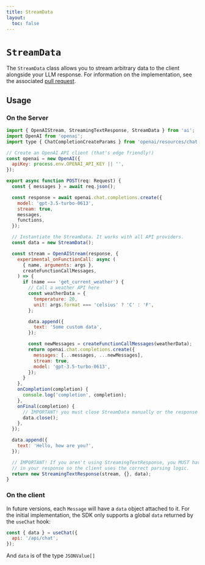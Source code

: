 ```yaml
---
title: StreamData
layout:
  toc: false
---
```



# `StreamData`

The `StreamData` class allows you to stream arbitrary data to the client alongside your LLM response.
For information on the implementation, see the associated [pull request](https://github.com/vercel/ai/pull/425).

## Usage

### On the Server

```jsx filename="app/api/chat/route.ts" {1,20-21,35-37,50-53,56-58,60-62}
import { OpenAIStream, StreamingTextResponse, StreamData } from 'ai';
import OpenAI from 'openai';
import type { ChatCompletionCreateParams } from 'openai/resources/chat';

// Create an OpenAI API client (that's edge friendly!)
const openai = new OpenAI({
  apiKey: process.env.OPENAI_API_KEY || '',
});

export async function POST(req: Request) {
  const { messages } = await req.json();

  const response = await openai.chat.completions.create({
    model: 'gpt-3.5-turbo-0613',
    stream: true,
    messages,
    functions,
  });

  // Instantiate the StreamData. It works with all API providers.
  const data = new StreamData();

  const stream = OpenAIStream(response, {
    experimental_onFunctionCall: async (
      { name, arguments: args },
      createFunctionCallMessages,
    ) => {
      if (name === 'get_current_weather') {
        // Call a weather API here
        const weatherData = {
          temperature: 20,
          unit: args.format === 'celsius' ? 'C' : 'F',
        };

        data.append({
          text: 'Some custom data',
        });

        const newMessages = createFunctionCallMessages(weatherData);
        return openai.chat.completions.create({
          messages: [...messages, ...newMessages],
          stream: true,
          model: 'gpt-3.5-turbo-0613',
        });
      }
    },
    onCompletion(completion) {
      console.log('completion', completion);
    },
    onFinal(completion) {
      // IMPORTANT! you must close StreamData manually or the response will never finish.
      data.close();
    },
  });

  data.append({
    text: 'Hello, how are you?',
  });

  // IMPORTANT! If you aren't using StreamingTextResponse, you MUST have the `X-Experimental-Stream-Data: 'true'` header
  // in your response so the client uses the correct parsing logic.
  return new StreamingTextResponse(stream, {}, data);
}
```

### On the client

In future versions, each `Message` will have a `data` object attached to it. For the initial implementation, the SDK only supports a global `data`
returned by the `useChat` hook:

```jsx
const { data } = useChat({
  api: '/api/chat',
});
```

And `data` is of the type `JSONValue[]`
